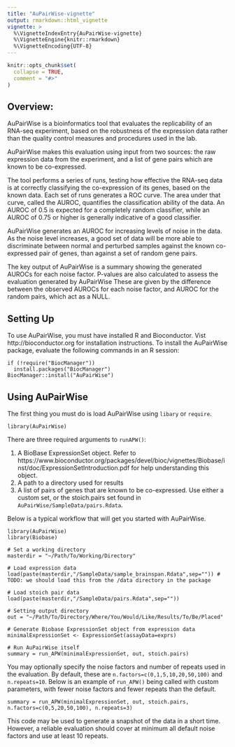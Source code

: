 ```yaml
---
title: "AuPairWise-vignette"
output: rmarkdown::html_vignette
vignette: >
  %\VignetteIndexEntry{AuPairWise-vignette}
  %\VignetteEngine{knitr::rmarkdown}
  %\VignetteEncoding{UTF-8}
---
```


```r
knitr::opts_chunk$set(
  collapse = TRUE,
  comment = "#>"
)
```

## Overview:
AuPairWise is a bioinformatics tool that evaluates the replicability of an RNA-seq experiment, based on the robustness of the expression data rather than the quality control measures and procedures used in the lab.

AuPairWise makes this evaluation using input from two sources: the raw expression data from the experiment, and a list of gene pairs which are known to be co-expressed. 

The tool performs a series of runs, testing how effective the RNA-seq data is at correctly classifying the co-expression of its genes, based on the known data. Each set of runs generates a ROC curve. The area under that curve, called the AUROC, quantifies the classification ability of the data. An AUROC of 0.5 is expected for a completely random classifier, while an AUROC of 0.75 or higher is generally indicative of a good classifier.

AuPairWise generates an AUROC for increasing levels of noise in the data. As the noise level increases, a good set of data will be more able to discriminate between normal and perturbed samples against the known co-expressed pair of genes, than against a set of random gene pairs.

The key output of AuPairWise is a summary showing the generated AUROCs for each noise factor. P-values are also calculated to assess the evaluation generated by AuPairWise These are given by the difference between the observed AUROCs for each noise factor, and AUROC for the random pairs, which act as a NULL.

## Setting Up
To use AuPairWise, you must have installed R and Bioconductor. Vist http://bioconductor.org for installation instructions.
To install the AuPairWise package, evaluate the following commands in an R session:
```
if (!require("BiocManager"))
  install.packages("BiocManager")
BiocManager::install("AuPairWise")
```

## Using AuPairWise
The first thing you must do is load AuPairWise using `libary` or `require`.
```
library(AuPairWise)
```

There are three required arguments to `runAPW()`:

1. A BioBase ExpressionSet object. Refer to https://www.bioconductor.org/packages/devel/bioc/vignettes/Biobase/inst/doc/ExpressionSetIntroduction.pdf for help understanding this object.
1. A path to a directory used for results
1. A list of pairs of genes that are known to be co-expressed. Use either a custom set, or the stoich.pairs set found in `AuPairWise/SampleData/pairs.Rdata`.

Below is a typical workflow that will get you started with AuPairWise.
```
library(AuPairWise)
library(Biobase)

# Set a working directory
masterdir = "~/Path/To/Working/Directory"

# Load expression data
load(paste(masterdir,"/SampleData/sample_brainspan.Rdata",sep="")) # TODO: we should load this from the /data directory in the package

# Load stoich pair data
load(paste(masterdir,"/SampleData/pairs.Rdata",sep="")) 

# Setting output directory
out = "~/Path/To/Directory/Where/You/Would/Like/Results/To/Be/Placed"

# Generate Biobase ExpressionSet object from expression data
minimalExpressionSet <- ExpressionSet(assayData=exprs)

# Run AuPairWise itself
summary = run_APW(minimalExpressionSet, out, stoich.pairs)
```

You may optionally specify the noise factors and number of repeats used in the evaluation.
By default, these are `n.factors=c(0,1,5,10,20,50,100)` and `n.repeats=10`. Below is an example of `run_APW()` being called with custom parameters, with fewer noise factors and fewer repeats than the default.
```
summary = run_APW(minimalExpressionSet, out, stoich.pairs, n.factors=c(0,5,20,50,100), n.repeats=3)
```

This code may be used to generate a snapshot of the data in a short time. However, a reliable evaluation should cover at minimum all default noise factors and use at least 10 repeats.





